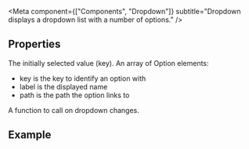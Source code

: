 
<Meta
  component={["Components", "Dropdown"]}
  subtitle="Dropdown displays a dropdown list with a number of options."
/>

## Properties

<PropsTable>
  <PropsTableRow value="value" type="String">
    The initially selected value (key).
  </PropsTableRow>
  <PropsTableRow value="options" type="Array">
    An array of Option elements:
    <ul>
        <li>
            <span class="code">key</span> is the key to identify an option with
        </li>
        <li>
            <span class="code">label</span> is the displayed name
        </li>
        <li>
            <span class="code">path</span> is the path the option links to
        </li>
    </ul>
  </PropsTableRow>
  <PropsTableRow value="handleChange" type="Function">
    A function to call on dropdown changes.
  </PropsTableRow>
</PropsTable>

## Example

<ExampleLoader example="Dropdown.tsx" />